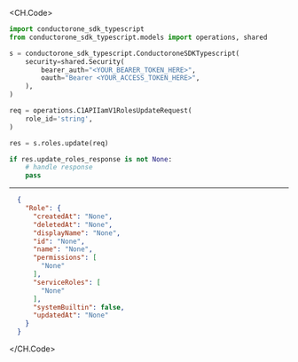 
<CH.Code>
```python Update.py
import conductorone_sdk_typescript
from conductorone_sdk_typescript.models import operations, shared

s = conductorone_sdk_typescript.ConductoroneSDKTypescript(
    security=shared.Security(
        bearer_auth="<YOUR_BEARER_TOKEN_HERE>",
        oauth="Bearer <YOUR_ACCESS_TOKEN_HERE>",
    ),
)

req = operations.C1APIIamV1RolesUpdateRequest(
    role_id='string',
)

res = s.roles.update(req)

if res.update_roles_response is not None:
    # handle response
    pass
```
---

```json Example Response
  {
    "Role": {
      "createdAt": "None",
      "deletedAt": "None",
      "displayName": "None",
      "id": "None",
      "name": "None",
      "permissions": [
        "None"
      ],
      "serviceRoles": [
        "None"
      ],
      "systemBuiltin": false,
      "updatedAt": "None"
    }
  }
```
</CH.Code>
